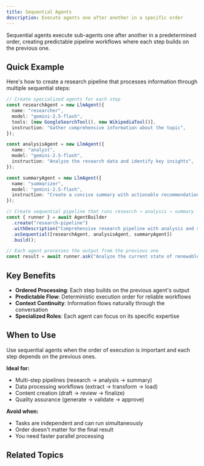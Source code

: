 ```yaml
---
title: Sequential Agents
description: Execute agents one after another in a specific order
---
```



Sequential agents execute sub-agents one after another in a predetermined order, creating predictable pipeline workflows where each step builds on the previous one.

## Quick Example

Here's how to create a research pipeline that processes information through multiple sequential steps:

```typescript
// Create specialized agents for each step
const researchAgent = new LlmAgent({
  name: "researcher",
  model: "gemini-2.5-flash",
  tools: [new GoogleSearchTool(), new WikipediaTool()],
  instruction: "Gather comprehensive information about the topic",
});

const analysisAgent = new LlmAgent({
  name: "analyst",
  model: "gemini-2.5-flash",
  instruction: "Analyze the research data and identify key insights",
});

const summaryAgent = new LlmAgent({
  name: "summarizer",
  model: "gemini-2.5-flash",
  instruction: "Create a concise summary with actionable recommendations",
});

// Create sequential pipeline that runs research → analysis → summary
const { runner } = await AgentBuilder
  .create("research-pipeline")
  .withDescription("Comprehensive research pipeline with analysis and summary")
  .asSequential([researchAgent, analysisAgent, summaryAgent])
  .build();

// Each agent processes the output from the previous one
const result = await runner.ask("Analyze the current state of renewable energy adoption");
```

## Key Benefits

- **Ordered Processing**: Each step builds on the previous agent's output
- **Predictable Flow**: Deterministic execution order for reliable workflows
- **Context Continuity**: Information flows naturally through the conversation
- **Specialized Roles**: Each agent can focus on its specific expertise

## When to Use

<Callout type="info" title="Order Matters">
Use sequential agents when the order of execution is important and each step depends on the previous ones.
</Callout>

**Ideal for:**
- Multi-step pipelines (research → analysis → summary)
- Data processing workflows (extract → transform → load)
- Content creation (draft → review → finalize)
- Quality assurance (generate → validate → approve)

**Avoid when:**
- Tasks are independent and can run simultaneously
- Order doesn't matter for the final result
- You need faster parallel processing


## Related Topics

<Cards>
  <Card
    title="⚡ Parallel Agents"
    description="Run agents simultaneously when order doesn't matter"
    href="/docs/framework/agents/workflow-agents/parallel-agents"
  />

  <Card
    title="🔄 Loop Agents"
    description="Repeat execution until conditions are met"
    href="/docs/framework/agents/workflow-agents/loop-agents"
  />

  <Card
    title="🏗️ Agent Builder"
    description="Fluent API for creating and configuring agents"
    href="/docs/framework/agents/agent-builder"
  />
</Cards>